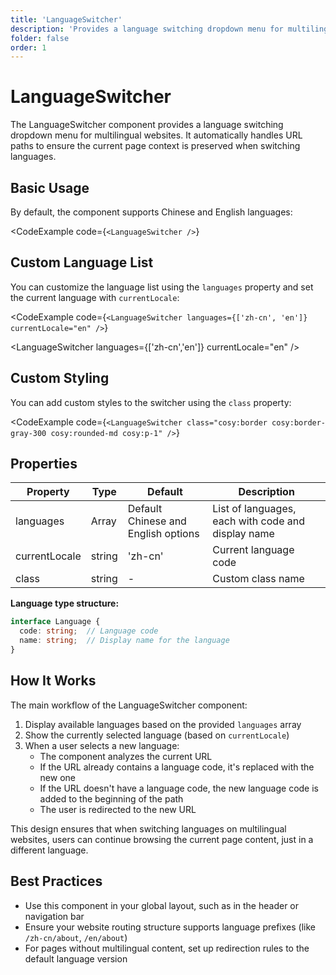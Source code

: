 ```yaml
---
title: 'LanguageSwitcher'
description: 'Provides a language switching dropdown menu for multilingual websites'
folder: false
order: 1
---
```



# LanguageSwitcher

The LanguageSwitcher component provides a language switching dropdown menu for multilingual websites. It automatically handles URL paths to ensure the current page context is preserved when switching languages.

## Basic Usage

By default, the component supports Chinese and English languages:

<CodeExample
  code={`<LanguageSwitcher />`}
>
  <LanguageSwitcher />
</CodeExample>

## Custom Language List

You can customize the language list using the `languages` property and set the current language with `currentLocale`:

<CodeExample
  code={`<LanguageSwitcher
  languages={['zh-cn', 'en']}
  currentLocale="en"
/>`}
>
  <LanguageSwitcher
    languages={['zh-cn','en']}
    currentLocale="en"
  />
</CodeExample>

## Custom Styling

You can add custom styles to the switcher using the `class` property:

<CodeExample
  code={`<LanguageSwitcher class="cosy:border cosy:border-gray-300 cosy:rounded-md cosy:p-1" />`}
>
  <LanguageSwitcher class="cosy:border cosy:border-gray-300 cosy:rounded-md cosy:p-1" />
</CodeExample>

## Properties

| Property | Type | Default | Description |
| ------ | ---- | ------ | ---- |
| languages | Array | Default Chinese and English options | List of languages, each with code and display name |
| currentLocale | string | 'zh-cn' | Current language code |
| class | string | - | Custom class name |

**Language type structure:**
```typescript
interface Language {
  code: string;  // Language code
  name: string;  // Display name for the language
}
```

## How It Works

The main workflow of the LanguageSwitcher component:

1. Display available languages based on the provided `languages` array
2. Show the currently selected language (based on `currentLocale`)
3. When a user selects a new language:
   - The component analyzes the current URL
   - If the URL already contains a language code, it's replaced with the new one
   - If the URL doesn't have a language code, the new language code is added to the beginning of the path
   - The user is redirected to the new URL

This design ensures that when switching languages on multilingual websites, users can continue browsing the current page content, just in a different language.

## Best Practices

- Use this component in your global layout, such as in the header or navigation bar
- Ensure your website routing structure supports language prefixes (like `/zh-cn/about`, `/en/about`)
- For pages without multilingual content, set up redirection rules to the default language version 
